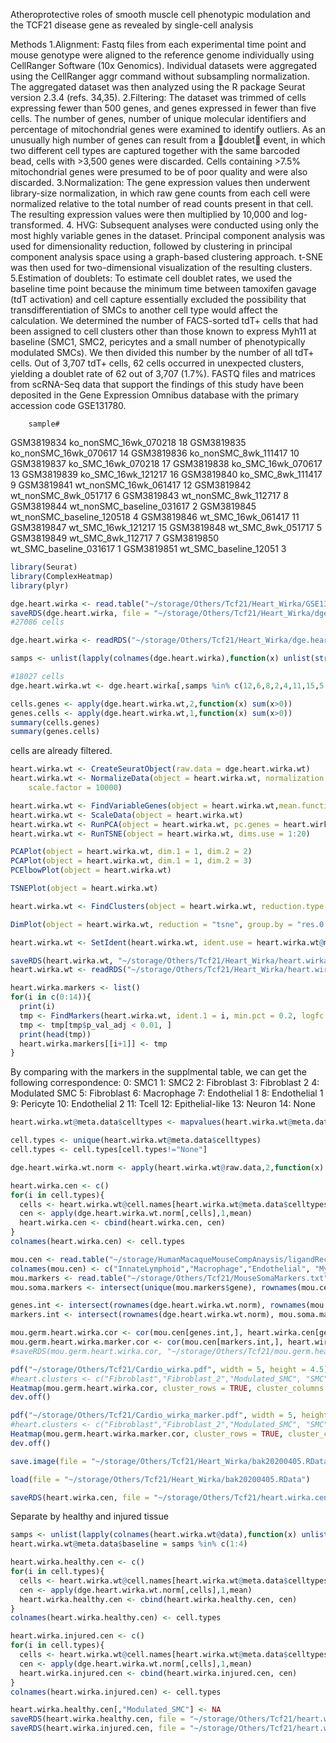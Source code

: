 Atheroprotective roles of smooth muscle cell phenotypic modulation and the TCF21 disease gene as revealed by single-cell analysis

Methods
1.Alignment: Fastq files from each experimental time point and mouse genotype were aligned to the reference genome individually using CellRanger Software (10x Genomics). Individual datasets were aggregated using the CellRanger aggr command without subsampling normalization. The aggregated dataset was then analyzed using the R package Seurat version 2.3.4 (refs. 34,35). 
2.Filtering: The dataset was trimmed of cells expressing fewer than 500 genes, and genes expressed in fewer than five cells. The number of genes, number of unique molecular identifiers and percentage of mitochondrial genes were examined to identify outliers. As an unusually high number of genes can result from a doublet event, in which two different cell types are captured together with the same barcoded bead, cells with >3,500 genes were discarded. Cells containing >7.5% mitochondrial genes were presumed to be of poor quality and were also discarded. 
3.Normalization: The gene expression values then underwent library-size normalization, in which raw gene counts from each cell were normalized relative to the total number of read counts present in that cell. The resulting expression values were then multiplied by 10,000 and log-transformed. 
4. HVG: Subsequent analyses were conducted using only the most highly variable genes in the dataset. Principal component analysis was used for dimensionality reduction, followed by clustering in principal component analysis space using a graph-based clustering approach. t-SNE was then used for two-dimensional visualization of the resulting clusters. 
5.Estimation of doublets: To estimate cell doublet rates, we used the baseline time point because the minimum time between tamoxifen gavage (tdT activation) and cell capture essentially excluded the possibility that transdifferentiation of SMCs to another cell type would affect the calculation. We determined the number of FACS-sorted tdT+ cells that had been assigned to cell clusters other than those known to express Myh11 at baseline (SMC1, SMC2, pericytes and a small number of phenotypically modulated SMCs). We then divided this number by the number of all tdT+ cells. Out of 3,707 tdT+ cells, 62 cells occurred in unexpected clusters, yielding a doublet rate of 62 out of 3,707 (1.7%). 
FASTQ files and matrices from scRNA-Seq data that support the findings of this study have been deposited in the Gene Expression Omnibus database with the primary accession code GSE131780.

		sample#
GSM3819834	ko_nonSMC_16wk_070218	18
GSM3819835	ko_nonSMC_16wk_070617	14
GSM3819836	ko_nonSMC_8wk_111417	10
GSM3819837	ko_SMC_16wk_070218	17
GSM3819838	ko_SMC_16wk_070617	13
GSM3819839	ko_SMC_16wk_121217	16
GSM3819840	ko_SMC_8wk_111417	9
GSM3819841	wt_nonSMC_16wk_061417	12
GSM3819842	wt_nonSMC_8wk_051717	6
GSM3819843	wt_nonSMC_8wk_112717	8
GSM3819844	wt_nonSMC_baseline_031617	2
GSM3819845	wt_nonSMC_baseline_120518	4
GSM3819846	wt_SMC_16wk_061417	11
GSM3819847	wt_SMC_16wk_121217	15
GSM3819848	wt_SMC_8wk_051717	5
GSM3819849	wt_SMC_8wk_112717	7
GSM3819850	wt_SMC_baseline_031617	1
GSM3819851	wt_SMC_baseline_12051	3

```r
library(Seurat)
library(ComplexHeatmap)
library(plyr)
```


```r
dge.heart.wirka <- read.table("~/storage/Others/Tcf21/Heart_Wirka/GSE131776_mouse_scRNAseq_wirka_et_al_GEO.txt.gz", header = TRUE, row.names = 1, sep = "\t")
saveRDS(dge.heart.wirka, file = "~/storage/Others/Tcf21/Heart_Wirka/dge.heart.wirka.rds")
#27086 cells
```

```r
dge.heart.wirka <- readRDS("~/storage/Others/Tcf21/Heart_Wirka/dge.heart.wirka.rds")
```

```r
samps <- unlist(lapply(colnames(dge.heart.wirka),function(x) unlist(strsplit(x,"[.]"))[2]))
```

```r
#18027 cells
dge.heart.wirka.wt <- dge.heart.wirka[,samps %in% c(12,6,8,2,4,11,15,5,7,1,3)]
```

```r
cells.genes <- apply(dge.heart.wirka.wt,2,function(x) sum(x>0))
genes.cells <- apply(dge.heart.wirka.wt,1,function(x) sum(x>0))
summary(cells.genes)
summary(genes.cells)
```

cells are already filtered.


```r
heart.wirka.wt <- CreateSeuratObject(raw.data = dge.heart.wirka.wt)
heart.wirka.wt <- NormalizeData(object = heart.wirka.wt, normalization.method = "LogNormalize", 
    scale.factor = 10000)
```

```r
heart.wirka.wt <- FindVariableGenes(object = heart.wirka.wt,mean.function = ExpMean, dispersion.function = LogVMR, x.low.cutoff = 0.0125, y.cutoff = 1, x.high.cutoff = 3)
heart.wirka.wt <- ScaleData(object = heart.wirka.wt)
heart.wirka.wt <- RunPCA(object = heart.wirka.wt, pc.genes = heart.wirka.wt@var.genes)
heart.wirka.wt <- RunTSNE(object = heart.wirka.wt, dims.use = 1:20)
```


```r
PCAPlot(object = heart.wirka.wt, dim.1 = 1, dim.2 = 2)
PCAPlot(object = heart.wirka.wt, dim.1 = 1, dim.2 = 3)
PCElbowPlot(object = heart.wirka.wt)
```

```r
TSNEPlot(object = heart.wirka.wt)
```


```r
heart.wirka.wt <- FindClusters(object = heart.wirka.wt, reduction.type = "pca", dims.use = 1:20, save.SNN = TRUE, resolution = 0.4)
```


```r
DimPlot(object = heart.wirka.wt, reduction = "tsne", group.by = "res.0.4",do.label = TRUE)
```
```r
heart.wirka.wt <- SetIdent(heart.wirka.wt, ident.use = heart.wirka.wt@meta.data$res.0.4)
```

```r
saveRDS(heart.wirka.wt, "~/storage/Others/Tcf21/Heart_Wirka/heart.wirka.wt.rds")
heart.wirka.wt <- readRDS("~/storage/Others/Tcf21/Heart_Wirka/heart.wirka.wt.rds")
```


```r
heart.wirka.markers <- list()
for(i in c(0:14)){
  print(i)
  tmp <- FindMarkers(heart.wirka.wt, ident.1 = i, min.pct = 0.2, logfc.threshold = 1,only.pos = TRUE)
  tmp <- tmp[tmp$p_val_adj < 0.01, ]
  print(head(tmp))
  heart.wirka.markers[[i+1]] <- tmp
}
```

By comparing with the markers in the supplmental table, we can get the following correspondence:
0: SMC1
1: SMC2
2: Fibroblast
3: Fibroblast 2
4: Modulated SMC
5: Fibroblast
6: Macrophage
7: Endothelial 1
8: Endothelial 1
9: Pericyte
10: Endothelial 2
11: Tcell
12: Epithelial-like
13: Neuron
14: None

```r
heart.wirka.wt@meta.data$celltypes <- mapvalues(heart.wirka.wt@meta.data$res.0.4, from = c(0:14), to = c("SMC","SMC","Fibroblast","Fibroblast_2","Modulated_SMC","Fibroblast","Macrophage","Endothelial_1","Endothelial_1","pericyte","Endothelial_2","Tcell","Epithelial","Neuron","None"))
```

```r
cell.types <- unique(heart.wirka.wt@meta.data$celltypes)
cell.types <- cell.types[cell.types!="None"]
```

```r
dge.heart.wirka.wt.norm <- apply(heart.wirka.wt@raw.data,2,function(x) x/sum(x)*1e4)

heart.wirka.cen <- c()
for(i in cell.types){
  cells <- heart.wirka.wt@cell.names[heart.wirka.wt@meta.data$celltypes==i]
  cen <- apply(dge.heart.wirka.wt.norm[,cells],1,mean)
  heart.wirka.cen <- cbind(heart.wirka.cen, cen)
}
colnames(heart.wirka.cen) <- cell.types
```

```r
mou.cen <- read.table("~/storage/HumanMacaqueMouseCompAnaysis/ligandReceptor/MouseAdultST25_7SomaticCellTypes_Centroids_Qianyi.txt",header = TRUE, row.names = 1)
colnames(mou.cen) <- c("InnateLymphoid","Macrophage","Endothelial", "Myoid", "Leydig","Sertoli","Tcf21+")
mou.markers <- read.table("~/storage/Others/Tcf21/MouseSomaMarkers.txt", header = TRUE)
mou.soma.markers <- intersect(unique(mou.markers$gene), rownames(mou.cen))
```

```r
genes.int <- intersect(rownames(dge.heart.wirka.wt.norm), rownames(mou.cen))
markers.int <- intersect(rownames(dge.heart.wirka.wt.norm), mou.soma.markers)
```

```r
mou.germ.heart.wirka.cor <- cor(mou.cen[genes.int,], heart.wirka.cen[genes.int,], method = "spearman")
mou.germ.heart.wirka.marker.cor <- cor(mou.cen[markers.int,], heart.wirka.cen[markers.int,], method = "spearman")
#saveRDS(mou.germ.heart.wirka.cor, "~/storage/Others/Tcf21/mou.germ.heart.wirka.cor.rds")
```

```r
pdf("~/storage/Others/Tcf21/Cardio_wirka.pdf", width = 5, height = 4.5)
#heart.clusters <- c("Fibroblast","Fibroblast_2","Modulated_SMC", "SMC","pericyte","Endothelial_1","Endothelial_2","Epithelial","Neuron", "Macrophage","Tcell")
Heatmap(mou.germ.heart.wirka.cor, cluster_rows = TRUE, cluster_columns = TRUE, show_row_dend = FALSE, show_column_dend = FALSE, column_title = "mouse tesits somatic vs. Cardio_wirka")
dev.off()
```

```r
pdf("~/storage/Others/Tcf21/Cardio_wirka_marker.pdf", width = 5, height = 4.5)
#heart.clusters <- c("Fibroblast","Fibroblast_2","Modulated_SMC", "SMC","pericyte","Endothelial_1","Endothelial_2","Epithelial","Neuron", "Macrophage","Tcell")
Heatmap(mou.germ.heart.wirka.marker.cor, cluster_rows = TRUE, cluster_columns = TRUE, show_row_dend = FALSE, show_column_dend = FALSE, column_title = "mouse tesits somatic vs. Cardio_wirka")
dev.off()
```

```r
save.image(file = "~/storage/Others/Tcf21/Heart_Wirka/bak20200405.RData")
```

```r
load(file = "~/storage/Others/Tcf21/Heart_Wirka/bak20200405.RData")
```

```r
saveRDS(heart.wirka.cen, file = "~/storage/Others/Tcf21/heart.wirka.cen.rds")
```


Separate by healthy and injured tissue
```r
samps <- unlist(lapply(colnames(heart.wirka.wt@data),function(x) unlist(strsplit(x,"[.]"))[2]))
heart.wirka.wt@meta.data$baseline = samps %in% c(1:4)
```

```r
heart.wirka.healthy.cen <- c()
for(i in cell.types){
  cells <- heart.wirka.wt@cell.names[heart.wirka.wt@meta.data$celltypes==i & heart.wirka.wt@meta.data$baseline==TRUE]
  cen <- apply(dge.heart.wirka.wt.norm[,cells],1,mean)
  heart.wirka.healthy.cen <- cbind(heart.wirka.healthy.cen, cen)
}
colnames(heart.wirka.healthy.cen) <- cell.types

heart.wirka.injured.cen <- c()
for(i in cell.types){
  cells <- heart.wirka.wt@cell.names[heart.wirka.wt@meta.data$celltypes==i & heart.wirka.wt@meta.data$baseline==FALSE]
  cen <- apply(dge.heart.wirka.wt.norm[,cells],1,mean)
  heart.wirka.injured.cen <- cbind(heart.wirka.injured.cen, cen)
}
colnames(heart.wirka.injured.cen) <- cell.types
```

```r
heart.wirka.healthy.cen[,"Modulated_SMC"] <- NA
saveRDS(heart.wirka.healthy.cen, file = "~/storage/Others/Tcf21/heart.wirka.healthy.cen.rds")
saveRDS(heart.wirka.injured.cen, file = "~/storage/Others/Tcf21/heart.wirka.injured.cen.rds")
```